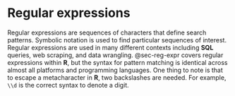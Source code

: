 # Regular expressions {#sec-reg-expr .unnumbered}

Regular expressions are sequences of characters that define search patterns.  Symbolic notation is used to find particular sequences of interest.  Regular expressions are used in many different contexts including **SQL** queries, web scraping, and data wrangling. @sec-reg-expr covers regular expressions within **R**, but the syntax for pattern matching is identical across almost all platforms and programming languages.  One thing to note is that to escape a metacharacter in **R**, two backslashes are needed.  For example, `\\d` is the correct syntax to denote a digit.


